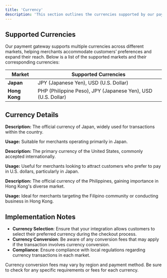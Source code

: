 ```yaml
---
title: 'Currency'
description: 'This section outlines the currencies supported by our payment gateway, enabling merchants to effectively process transactions in their target markets. Understanding the available currency options is crucial for optimizing the customer payment experience.'
---
```


## **Supported Currencies**

Our payment gateway supports multiple currencies across different markets, helping merchants accommodate customers’ preferences and expand their reach. Below is a list of the supported markets and their corresponding currencies:

| Market        | Supported Currencies                     |
|---------------|-----------------------------------------|
| **Japan**     | JPY (Japanese Yen), USD (U.S. Dollar)   |
| **Hong Kong** | PHP (Philippine Peso), JPY (Japanese Yen), USD (U.S. Dollar) |


## **Currency Details**

<Accordion title="JPY (Japanese Yen)">
  <p><strong>Description:</strong> The official currency of Japan, widely used for transactions within the country.</p>
  <p><strong>Usage:</strong> Suitable for merchants operating primarily in Japan.</p>
</Accordion>

<Accordion title="USD (U.S. Dollar)">
  <p><strong>Description:</strong> The primary currency of the United States, commonly accepted internationally.</p>
  <p><strong>Usage:</strong> Useful for merchants looking to attract customers who prefer to pay in U.S. dollars, particularly in Japan.</p>
</Accordion>

<Accordion title="PHP (Philippine Peso)">
  <p><strong>Description:</strong> The official currency of the Philippines, gaining importance in Hong Kong's diverse market.</p>
  <p><strong>Usage:</strong> Ideal for merchants targeting the Filipino community or conducting business in Hong Kong.</p>
</Accordion>


## **Implementation Notes**

- **Currency Selection**: Ensure that your integration allows customers to select their preferred currency during the checkout process.
- **Currency Conversion**: Be aware of any conversion fees that may apply if the transaction involves currency conversion.
- **Compliance**: Ensure compliance with local regulations regarding currency transactions in each market.

<Note>
  Currency conversion fees may vary by region and payment method. Be sure to check for any specific requirements or fees for each currency.
</Note>
